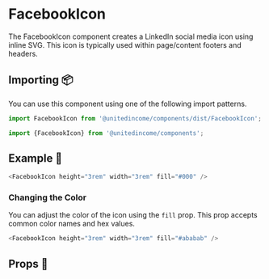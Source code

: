 
# FacebookIcon

The FacebookIcon component creates a LinkedIn social media icon using inline SVG. This icon is typically used within page/content footers and headers.

## Importing 📦

You can use this component using one of the following import patterns.

```javascript
import FacebookIcon from '@unitedincome/components/dist/FacebookIcon';
```

```javascript
import {FacebookIcon} from '@unitedincome/components';
```

## Example 🚀

<Preview>
  <FacebookIcon height="3rem" width="3rem" fill="#000" />
</Preview>

```javascript
<FacebookIcon height="3rem" width="3rem" fill="#000" />
```

### Changing the Color

You can adjust the color of the icon using the `fill` prop. This prop accepts common color names and hex values.

<Preview>
  <FacebookIcon height="3rem" width="3rem" fill="#ababab" />
</Preview>

```javascript
<FacebookIcon height="3rem" width="3rem" fill="#ababab" />
```

## Props 🔧

<Props of={FacebookIcon} />
